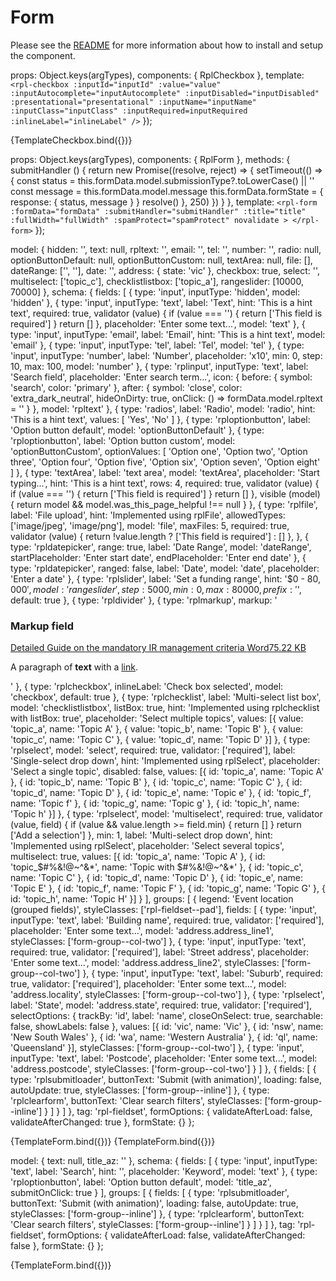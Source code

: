 
<Meta title="Molecules/Form" />

# Form
Please see the [README](https://github.com/dpc-sdp/ripple/blob/master/packages/components/Molecules/Form/README.md) for more information about how to install and setup the component.

  props: Object.keys(argTypes),
  components: { RplCheckbox },
  template: `
    <rpl-checkbox
      :inputId="inputId"
      :value="value"
      :inputAutocomplete="inputAutocomplete"
      :inputDisabled="inputDisabled"
      :presentational="presentational"
      :inputName="inputName"
      :inputClass="inputClass"
      :inputRequired=inputRequired
      :inlineLabel="inlineLabel"
    />
  `
});

<Canvas>
  <Story
    name="Checkbox"
    args={{
      inputId: 'checkbox-id',
      value: true,
      inputAutocomplete: false,
      inputDisabled: false,
      presentational: false,
      inputName: 'Checkbox input',
      inputClass: 'rpl-checkbox',
      inputRequired: false,
      inlineLabel: 'This is inline label'
    }}
  >
    {TemplateCheckbox.bind({})}
  </Story>
</Canvas>

<ArgsTable of={RplCheckbox} />

  props: Object.keys(argTypes),
  components: { RplForm },
  methods: {
    submitHandler () {
      return new Promise((resolve, reject) => {
        setTimeout(() => {
          const status = this.formData.model.submissionType?.toLowerCase() || ''
          const message = this.formData.model.message
          this.formData.formState = {
            response: { status, message }
          }
          resolve()
        }, 250)
      })
    }
  },
  template: `
    <rpl-form
      :formData="formData"
      :submitHandler="submitHandler"
      :title="title"
      :fullWidth="fullWidth"
      :spamProtect="spamProtect"
      novalidate
    >
    </rpl-form>
  `
});

  model: {
    hidden: '',
    text: null,
    rpltext: '',
    email: '',
    tel: '',
    number: '',
    radio: null,
    optionButtonDefault: null,
    optionButtonCustom: null,
    textArea: null,
    file: [],
    dateRange: ['', ''],
    date: '',
    address: {
      state: 'vic'
    },
    checkbox: true,
    select: '',
    multiselect: ['topic_c'],
    checklistlistbox: ['topic_a'],
    rangeslider: [10000, 70000]
  },
  schema: {
    fields: [
      {
        type: 'input',
        inputType: 'hidden',
        model: 'hidden'
      },
      {
        type: 'input',
        inputType: 'text',
        label: 'Text',
        hint: 'This is a hint text',
        required: true,
        validator (value) {
          if (value === '') {
            return ['This field is required']
          }
          return []
        },
        placeholder: 'Enter some text...',
        model: 'text'
      },
      {
        type: 'input',
        inputType: 'email',
        label: 'Email',
        hint: 'This is a hint text',
        model: 'email'
      },
      {
        type: 'input',
        inputType: 'tel',
        label: 'Tel',
        model: 'tel'
      },
      {
        type: 'input',
        inputType: 'number',
        label: 'Number',
        placeholder: 'x10',
        min: 0,
        step: 10,
        max: 100,
        model: 'number'
      },
      {
        type: 'rplinput',
        inputType: 'text',
        label: 'Search field',
        placeholder: 'Enter search term...',
        icon: {
          before: {
            symbol: 'search',
            color: 'primary'
          },
          after: {
            symbol: 'close',
            color: 'extra_dark_neutral',
            hideOnDirty: true,
            onClick: () => formData.model.rpltext = ''
          }
        },
        model: 'rpltext'
      },
      {
        type: 'radios',
        label: 'Radio',
        model: 'radio',
        hint: 'This is a hint text',
        values: [
          'Yes',
          'No'
        ]
      },
      {
        type: 'rploptionbutton',
        label: 'Option button default',
        model: 'optionButtonDefault'
      },
      {
        type: 'rploptionbutton',
        label: 'Option button custom',
        model: 'optionButtonCustom',
        optionValues: [ 'Option one', 'Option two', 'Option three', 'Option four', 'Option five', 'Option six', 'Option seven', 'Option eight' ]
      },
      {
        type: 'textArea',
        label: 'text area',
        model: 'textArea',
        placeholder: 'Start typing...',
        hint: 'This is a hint text',
        rows: 4,
        required: true,
        validator (value) {
          if (value === '') {
            return ['This field is required']
          }
          return []
        },
        visible (model) {
          return model && model.was_this_page_helpful !== null
        }
      },
      {
        type: 'rplfile',
        label: 'File upload',
        hint: 'Implemented using rplFile',
        allowedTypes: ['image/jpeg', 'image/png'],
        model: 'file',
        maxFiles: 5,
        required: true,
        validator (value) {
          return !value.length ? ['This field is required'] : []
        },
      },
      {
        type: 'rpldatepicker',
        range: true,
        label: 'Date Range',
        model: 'dateRange',
        startPlaceholder: 'Enter start date',
        endPlaceholder: 'Enter end date'
      },
      {
        type: 'rpldatepicker',
        ranged: false,
        label: 'Date',
        model: 'date',
        placeholder: 'Enter a date'
      },
      {
        type: 'rplslider',
        label: 'Set a funding range',
        hint: '$0 - $80,000',
        model: 'rangeslider',
        step: 5000,
        min: 0,
        max: 80000,
        prefix: '$',
        default: true
      },
      {
        type: 'rpldivider'
      },
      {
        type: 'rplmarkup',
        markup: '<h3>Markup field</h3> <article class="embedded-entity embedded-entity--media embedded-entity--media--document"><article class="media media--type-document media--view-mode-embedded"><div class="field field--name-field-media-file field--type-file field--label-hidden field__item"><span class="file file--mime-application-vnd-openxmlformats-officedocument-wordprocessingml-document file--x-office-document"><a href="https://nginx-php-content-vic-develop.lagoon.vicsdp.amazee.io/sites/default/files/2018-10/Detailed%20Guide%20on%20the%20mandatory%20IR%20management%20criteria.docx" aria-label=" Detailed Guide on the mandatory IR management criteria  File type: Word. Size: 75.22 KB." class="x-office-document tide-external-link" target="_blank"><span class="file--title"> Detailed Guide on the mandatory IR management criteria </span><span class="file--type">Word</span><span class="file--size">75.22 KB</span></a></span></div></article></article> <p>A paragraph of <strong>text</strong> with a <a href="https://vic.gov.au">link</a>.</p>'
      },
      {
        type: 'rplcheckbox',
        inlineLabel: 'Check box selected',
        model: 'checkbox',
        default: true
      },
      {
        type: 'rplchecklist',
        label: 'Multi-select list box',
        model: 'checklistlistbox',
        listBox: true,
        hint: 'Implemented using rplchecklist with listBox: true',
        placeholder: 'Select multiple topics',
        values: [{ value: 'topic_a', name: 'Topic A' }, { value: 'topic_b', name: 'Topic B' }, { value: 'topic_c', name: 'Topic C' }, { value: 'topic_d', name: 'Topic D' }]
      },
      {
        type: 'rplselect',
        model: 'select',
        required: true,
        validator: ['required'],
        label: 'Single-select drop down',
        hint: 'Implemented using rplSelect',
        placeholder: 'Select a single topic',
        disabled: false,
        values: [{ id: 'topic_a', name: 'Topic A' }, { id: 'topic_b', name: 'Topic B' }, { id: 'topic_c', name: 'Topic C' }, { id: 'topic_d', name: 'Topic D' }, { id: 'topic_e', name: 'Topic e' }, { id: 'topic_f', name: 'Topic f' }, { id: 'topic_g', name: 'Topic g' }, { id: 'topic_h', name: 'Topic h' }]
      },
      {
        type: 'rplselect',
        model: 'multiselect',
        required: true,
        validator (value, field) {
          if (value && value.length >= field.min) {
            return []
          }
          return ['Add a selection']
        },
        min: 1,
        label: 'Multi-select drop down',
        hint: 'Implemented using rplSelect',
        placeholder: 'Select several topics',
        multiselect: true,
        values: [{ id: 'topic_a', name: 'Topic A' }, { id: 'topic_$#%&!@~^&*', name: 'Topic with $#%&!@~^&*' }, { id: 'topic_c', name: 'Topic C' }, { id: 'topic_d', name: 'Topic D' }, { id: 'topic_e', name: 'Topic E' }, { id: 'topic_f', name: 'Topic F' }, { id: 'topic_g', name: 'Topic G' }, { id: 'topic_h', name: 'Topic H' }]
      }
    ],
    groups: [
      {
        legend: 'Event location (grouped fields)',
        styleClasses: ['rpl-fieldset--pad'],
        fields: [
          {
            type: 'input',
            inputType: 'text',
            label: 'Building name',
            required: true,
            validator: ['required'],
            placeholder: 'Enter some text...',
            model: 'address.address_line1',
            styleClasses: ['form-group--col-two']
          },
          {
            type: 'input',
            inputType: 'text',
            required: true,
            validator: ['required'],
            label: 'Street address',
            placeholder: 'Enter some text...',
            model: 'address.address_line2',
            styleClasses: ['form-group--col-two']
          },
          {
            type: 'input',
            inputType: 'text',
            label: 'Suburb',
            required: true,
            validator: ['required'],
            placeholder: 'Enter some text...',
            model: 'address.locality',
            styleClasses: ['form-group--col-two']
          },
          {
            type: 'rplselect',
            label: 'State',
            model: 'address.state',
            required: true,
            validator: ['required'],
            selectOptions: {
              trackBy: 'id',
              label: 'name',
              closeOnSelect: true,
              searchable: false,
              showLabels: false
            },
            values: [{ id: 'vic', name: 'Vic' }, { id: 'nsw', name: 'New South Wales' }, { id: 'wa', name: 'Western Australia' }, { id: 'ql', name: 'Queensland' }],
            styleClasses: ['form-group--col-two']
          },
          {
            type: 'input',
            inputType: 'text',
            label: 'Postcode',
            placeholder: 'Enter some text...',
            model: 'address.postcode',
            styleClasses: ['form-group--col-two']
          }
        ]
      },
      {
        fields: [
          {
            type: 'rplsubmitloader',
            buttonText: 'Submit (with animation)',
            loading: false,
            autoUpdate: true,
            styleClasses: ['form-group--inline']
          },
          {
            type: 'rplclearform',
            buttonText: 'Clear search filters',
            styleClasses: ['form-group--inline']
          }
        ]
      }
    ]
  },
  tag: 'rpl-fieldset',
  formOptions: {
    validateAfterLoad: false,
    validateAfterChanged: true
  },
  formState: {}
};

<Canvas>
  <Story
    name="Demo form"
    argTypes={{
      formData: { table: { disable: true } }
    }}
    args={{
      formData: formData,
      title: 'Demo form',
      fullWidth: false,
      isNewModel: true,
      spamProtect: true,
      options: {
        validateAfterChanged: true,
        validateAfterLoad: false
      }
    }}
  >
    {TemplateForm.bind({})}
  </Story>
</Canvas>

<Canvas>
  <Story
    name="Submission alerts"
    args={{
      formData: {
        model: {
          submissionType: 'Success',
          message: 'Thank you! Your response has been submitted.'
        },
        schema: {
          fields: [
            {
              type: 'radios',
              label: 'Alert type',
              model: 'submissionType',
              values: [
                'Success',
                'Error',
                'Other'
              ]
            },
            {
              type: 'input',
              inputType: 'text',
              label: 'Message',
              model: 'message'
            },
            {
              type: 'rplsubmitloader',
              buttonText: 'Submit',
              loading: false,
              autoUpdate: true
            }
          ]
        },
        formState: {}
      },
      spamProtect: false,
      title: 'Demo submission alerts',
      fullWidth: false
    }}
  >
    {TemplateForm.bind({})}
  </Story>
</Canvas>

  model: {
    text: null,
    title_az: ''
  },
  schema: {
    fields: [
      {
        type: 'input',
        inputType: 'text',
        label: 'Search',
        hint: '',
        placeholder: 'Keyword',
        model: 'text'
      },
      {
        type: 'rploptionbutton',
        label: 'Option button default',
        model: 'title_az',
        submitOnClick: true
      }
    ],
    groups: [
      {
        fields: [
          {
            type: 'rplsubmitloader',
            buttonText: 'Submit (with animation)',
            loading: false,
            autoUpdate: true,
            styleClasses: ['form-group--inline']
          },
          {
            type: 'rplclearform',
            buttonText: 'Clear search filters',
            styleClasses: ['form-group--inline']
          }
        ]
      }
    ]
  },
  tag: 'rpl-fieldset',
  formOptions: {
    validateAfterLoad: false,
    validateAfterChanged: false
  },
  formState: {}
};

<Canvas>
  <Story
    name="Option button, submit on click"
    args={{
      formData: optBtnFormData,
      title: 'Option button, submit on click',
      fullWidth: false,
      isNewModel: true,
      spamProtect: false,
      options: {
        validateAfterChanged: false,
        validateAfterLoad: false
      }
    }}
  >
    {TemplateForm.bind({})}
  </Story>
</Canvas>
